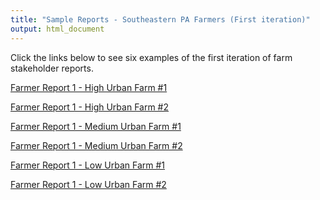 ```yaml
---
title: "Sample Reports - Southeastern PA Farmers (First iteration)"
output: html_document
---
```


Click the links below to see six examples of the first iteration of farm stakeholder reports.

[Farmer Report 1 - High Urban Farm #1](https://dbturner.github.io/c4bi_reports/farmerReport1_example_highUrbanFarm_1.html)

[Farmer Report 1 - High Urban Farm #2](https://dbturner.github.io/c4bi_reports/farmerReport1_example_highUrbanFarm_2.html)

[Farmer Report 1 - Medium Urban Farm #1](https://dbturner.github.io/c4bi_reports/farmerReport1_example_mediumUrbanFarm_1.html)

[Farmer Report 1 - Medium Urban Farm #2](https://dbturner.github.io/c4bi_reports/farmerReport1_example_mediumUrbanFarm_2.html)

[Farmer Report 1 - Low Urban Farm #1](https://dbturner.github.io/c4bi_reports/farmerReport1_example_lowUrbanFarm_1.html)

[Farmer Report 1 - Low Urban Farm #2](https://dbturner.github.io/c4bi_reports/farmerReport1_example_lowUrbanFarm_2.html)
